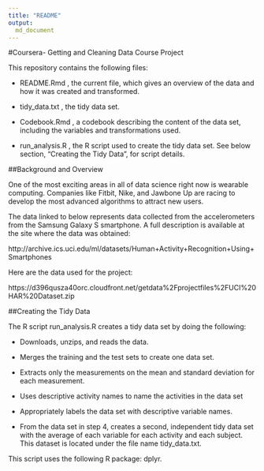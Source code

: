 ```yaml
---
title: "README"
output: 
  md_document
---
```

#Coursera- Getting and Cleaning Data Course Project

This repository contains the following files: 

* README.Rmd , the current file, which gives an overview of the data and how it was created and transformed. 

* tidy_data.txt , the tidy data set. 

* Codebook.Rmd , a codebook describing the content of the data set, including the variables and transformations used. 

* run_analysis.R , the R script used to create the tidy data set. See below section, "Creating the Tidy Data", for script details. 

##Background and Overview

One of the most exciting areas in all of data science right now is wearable computing. Companies like Fitbit, Nike, and Jawbone Up are racing to develop the most advanced algorithms to attract new users. 

The data linked to below represents data collected from the accelerometers from the Samsung Galaxy S smartphone. A full description is available at the site where the data was obtained:

http://archive.ics.uci.edu/ml/datasets/Human+Activity+Recognition+Using+Smartphones

Here are the data used for the project:

https://d396qusza40orc.cloudfront.net/getdata%2Fprojectfiles%2FUCI%20HAR%20Dataset.zip


##Creating the Tidy Data 

The R script run_analysis.R creates a tidy data set by doing the following:

* Downloads, unzips, and reads the data.

* Merges the training and the test sets to create one data set.

* Extracts only the measurements on the mean and standard deviation for each measurement.

* Uses descriptive activity names to name the activities in the data set

* Appropriately labels the data set with descriptive variable names.

* From the data set in step 4, creates a second, independent tidy data set with the average of each variable for each activity and each subject. This dataset is located under the file name tidy_data.txt. 

This script uses the following R package: dplyr. 

